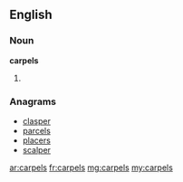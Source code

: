 ==English==

===Noun===
'''carpels'''

# {{plural of|[[carpel]]}}

===Anagrams===
* [[clasper#English|clasper]]
* [[parcels#English|parcels]]
* [[placers#English|placers]]
* [[scalper#English|scalper]]

[[ar:carpels]]
[[fr:carpels]]
[[mg:carpels]]
[[my:carpels]]